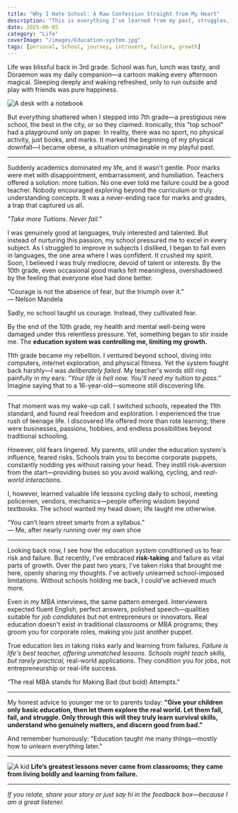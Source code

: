 ```yaml
---
title: "Why I Hate School: A Raw Confession Straight from My Heart"
description: "This is everything I've learned from my past, struggles, and experiences. Here’s my unheard story."
date: 2025-06-05
category: "Life"
coverImage: "/images/Education-system.jpg"
tags: [personal, School, journey, introvert, failure, growth]
---
```




Life was blissful back in 3rd grade. School was fun, lunch was tasty, and Doraemon was my daily companion—a cartoon making every afternoon magical. Sleeping deeply and waking refreshed, only to run outside and play with friends was pure happiness.

<Image
  src="/images/school-desk.jpg"
  alt="A desk with a notebook"
  width={800}
  height={400}
  className="rounded-xl my-6 mx-auto shadow-lg"
/>

But everything shattered when I stepped into 7th grade—a prestigious new school, the best in the city, or so they claimed. Ironically, this "top school" had a playground only on paper. In reality, there was no sport, no physical activity, just books, and marks. It marked the beginning of my physical downfall—I became obese, a situation unimaginable in my playful past.

---

Suddenly academics dominated my life, and it wasn't gentle. Poor marks were met with disappointment, embarrassment, and humiliation. Teachers offered a solution: more tuition. No one ever told me failure could be a good teacher. Nobody encouraged exploring beyond the curriculum or truly understanding concepts. It was a never-ending race for marks and grades, a trap that captured us all.

*"Take more Tuitions. Never fail."*


I was genuinely good at languages, truly interested and talented. But instead of nurturing this passion, my school pressured me to excel in every subject. As I struggled to improve in subjects I disliked, I began to fail even in languages, the one area where I was confident. It crushed my spirit. Soon, I believed I was truly mediocre, devoid of talent or interests. By the 10th grade, even occasional good marks felt meaningless, overshadowed by the feeling that everyone else had done better.

<Quote>
  “Courage is not the absence of fear, but the triumph over it.”  
  <br />— Nelson Mandela
</Quote>

Sadly, no school taught us courage. Instead, they cultivated fear.

By the end of the 10th grade, my health and mental well-being were damaged under this relentless pressure. Yet, something began to stir inside me. 
The **education system was controlling me, limiting my growth.**

11th grade became my rebellion. I ventured beyond school, diving into computers, internet exploration, and physical fitness. Yet the system fought back harshly—I was *deliberately failed*. My teacher's words still ring painfully in my ears: *"Your life is hell now. You’ll need my tuition to pass."* Imagine saying that to a 16-year-old—someone still discovering life.

---

That moment was my wake-up call. I switched schools, repeated the 11th standard, and found real freedom and exploration. I experienced the true rush of teenage life. I discovered life offered more than rote learning; there were businesses, passions, hobbies, and endless possibilities beyond traditional schooling.

However, old fears lingered. My parents, still under the education system's influence, feared risks. Schools train you to become corporate puppets, constantly nodding yes without raising your head. They instill risk-aversion from the start—providing buses so you avoid walking, cycling, and *real-world interactions*.

I, however, learned valuable life lessons cycling daily to school, meeting policemen, vendors, mechanics—people offering wisdom beyond textbooks. The school wanted my head down; life taught me otherwise.

<Quote>
  “You can’t learn street smarts from a syllabus.”  
  <br />— Me, after nearly running over my own shoe
</Quote>

---

Looking back now, I see how the education system conditioned us to fear risk and failure. But recently, I've embraced **risk-taking** and failure as vital parts of growth. Over the past two years, I've taken risks that brought me here, openly sharing my thoughts. I've actively unlearned school-imposed limitations. Without schools holding me back, I could've achieved much more.

Even in my MBA interviews, the same pattern emerged. Interviewers expected fluent English, perfect answers, polished speech—qualities suitable for *job candidates* but not entrepreneurs or innovators. Real education doesn't exist in traditional classrooms or MBA programs; they groom you for corporate roles, making you just another puppet.

True education lies in taking risks early and learning from failures. *Failure is life's best teacher, offering unmatched lessons. Schools might teach skills, but rarely practical,* real-world applications. They condition you for jobs, not entrepreneurship or real-life success.

<Quote>
“The real MBA stands for Making Bad (but bold) Attempts.”  
</Quote>

---

My honest advice to younger me or to parents today: **"Give your children only basic education, then let them explore the real world. Let them fall, fail, and struggle. Only through this will they truly learn survival skills, understand who genuinely matters, and discern good from bad."**

And remember humorously: 
<Quote>
"Education taught me many things—mostly how to unlearn everything later."
</Quote>

---

<Image
  src="/images/messy-desk.jpg"
  alt="A kid"
  width={800}
  height={400}
  className="rounded-xl my-6 mx-auto shadow-lg"
/>
**Life’s greatest lessons never came from classrooms; they came from living boldly and learning from failure.**

---

*If you relate, share your story or just say hi in the feedback box—because I am a great listener.*
